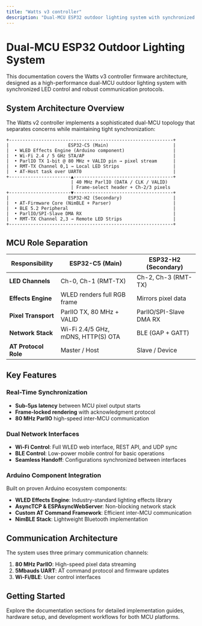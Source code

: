 ```yaml
---
title: "Watts v3 controller"
description: "Dual-MCU ESP32 outdoor lighting system with synchronized LED control across Wi-Fi and BLE interfaces"
---
```


# Dual-MCU ESP32 Outdoor Lighting System

This documentation covers the Watts v3 controller firmware architecture, designed as a high-performance dual-MCU outdoor lighting system with synchronized LED control and robust communication protocols.

## System Architecture Overview

The Watts v2 controller implements a sophisticated dual-MCU topology that separates concerns while maintaining tight synchronization:

```
+-------------------------------------------------------------+
|                      ESP32-C5 (Main)                        |
|  • WLED Effects Engine (Arduino component)                  |
|  • Wi-Fi 2.4 / 5 GHz STA/AP                                 |
|  • ParlIO TX 1-bit @ 80 MHz + VALID pin → pixel stream      |
|  • RMT-TX Channel 0,1 → Local LED Strips                    |
|  • AT-Host task over UART0                                  |
+-----------------------▲-------------------------------------+
                        | 40 MHz ParlIO (DATA / CLK / VALID)
                        | Frame-select header + Ch-2/3 pixels
+-----------------------▼-------------------------------------+
|                      ESP32-H2 (Secondary)                   |
|  • AT-Firmware Core (NimBLE + Parser)                       |
|  • BLE 5.2 Peripheral                                       |
|  • ParlIO/SPI-Slave DMA RX                                  |
|  • RMT-TX Channel 2,3 → Remote LED Strips                   |
+-------------------------------------------------------------+
```

## MCU Role Separation

| Responsibility | ESP32-C5 (Main) | ESP32-H2 (Secondary) |
|---|---|---|
| **LED Channels** | Ch-0, Ch-1 (RMT-TX) | Ch-2, Ch-3 (RMT-TX) |
| **Effects Engine** | WLED renders full RGB frame | Mirrors pixel data |
| **Pixel Transport** | ParlIO TX, 80 MHz + VALID | ParlIO/SPI-Slave DMA RX |
| **Network Stack** | Wi-Fi 2.4/5 GHz, mDNS, HTTP(S) OTA | BLE (GAP + GATT) |
| **AT Protocol Role** | Master / Host | Slave / Device |

## Key Features

### Real-Time Synchronization
- **Sub-5µs latency** between MCU pixel output starts
- **Frame-locked rendering** with acknowledgment protocol
- **80 MHz ParlIO** high-speed inter-MCU communication

### Dual Network Interfaces
- **Wi-Fi Control**: Full WLED web interface, REST API, and UDP sync
- **BLE Control**: Low-power mobile control for basic operations
- **Seamless Handoff**: Configurations synchronized between interfaces

### Arduino Component Integration
Built on proven Arduino ecosystem components:
- **WLED Effects Engine**: Industry-standard lighting effects library
- **AsyncTCP & ESPAsyncWebServer**: Non-blocking network stack
- **Custom AT Command Framework**: Efficient inter-MCU communication
- **NimBLE Stack**: Lightweight Bluetooth implementation

## Communication Architecture

The system uses three primary communication channels:
1. **80 MHz ParlIO**: High-speed pixel data streaming
2. **5Mbauds UART**: AT command protocol and firmware updates
3. **Wi-Fi/BLE**: User control interfaces

## Getting Started

Explore the documentation sections for detailed implementation guides, hardware setup, and development workflows for both MCU platforms.